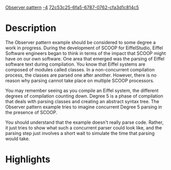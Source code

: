[[Property:title|Observer pattern]]
[[Property:weight|-4]]
[[Property:uuid|72c53c25-6fa5-6787-0762-cfa3d1c814c5]]
{{UnderConstruction}}

=Description=

The Observer pattern example should be considered to some degree a work in progress. During the development of SCOOP for EiffelStudio, Eiffel Software engineers began to think in terms of the impact that SCOOP might have on our own software. One area that emerged was the parsing of Eiffel software text during compilation. You know that Eiffel systems are composed of modules called classes. In a non-concurrent compilation process, the classes are parsed one after another. However, there is no reason why parsing cannot take place on multiple SCOOP processors. 

You may remember seeing as you compile an Eiffel system, the different degrees of compilation counting down. Degree 5 is a phase of compilation that deals with parsing classes and creating an abstract syntax tree. The Observer pattern example tries to imagine concurrent Degree 5 parsing in the presence of SCOOP.

You should understand that the example doesn't really parse code. Rather, it just tries to show what such a concurrent parser could look like, and the parsing step just involves a short wait to simulate the time that parsing would take.


=Highlights=



